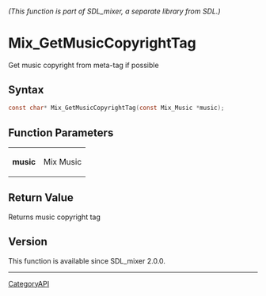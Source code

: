 ====== (This function is part of SDL_mixer, a separate library from SDL.) ======
= Mix_GetMusicCopyrightTag =

Get music copyright from meta-tag if possible 

== Syntax ==

<syntaxhighlight lang='c'>
const char* Mix_GetMusicCopyrightTag(const Mix_Music *music);
</syntaxhighlight>

== Function Parameters ==

{|
|'''music'''
|Mix Music
|}

== Return Value ==

Returns music copyright tag

== Version ==

This function is available since SDL_mixer 2.0.0.

----
[[CategoryAPI]]


